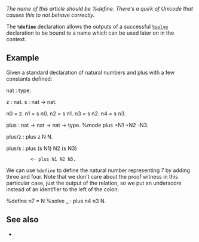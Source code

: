 ''The name of this article should be %define. There's a quirk of Unicode that causes this to not behave correctly.''

The '''<tt>%define</tt>''' declaration allows the outputs of a successful <tt>[[%solve]]</tt> declaration to be bound to a name which can be used later on in the context.

== Example ==

Given a standard declaration of natural numbers and plus with a few constants defined:

<twelf>
nat : type.

z : nat. 
s : nat -> nat.

n0 = z.
n1 = s n0. 
n2 = s n1. 
n3 = s n2. 
n4 = s n3. 



plus : nat -> nat -> nat -> type.
%mode plus +N1 +N2 -N3.

plus/z : plus z N N.

plus/s : plus (s N1) N2 (s N3) 
          <- plus N1 N2 N3.
</twelf>

We can use <tt>%define</tt> to define the natural number representing 7 by adding three and four. Note that we don't care about the proof witness in this particular case, just the output of the relation, so we put an underscore instead of an identifier to the left of the colon:

<twelf check="decl">
%define n7 = N
%solve _ : plus n4 n3 N.
</twelf>

== See also ==
* {{guide|chapter=3|section=10|title=Definitions}}

{{keyword|key=define}}